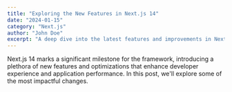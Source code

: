 ```yaml
---
title: "Exploring the New Features in Next.js 14"
date: "2024-01-15"
category: "Next.js"
author: "John Doe"
excerpt: "A deep dive into the latest features and improvements in Next.js 14, including the App Router, Server Actions, and more."
---
```


Next.js 14 marks a significant milestone for the framework, introducing a plethora of new features and optimizations that enhance developer experience and application performance. In this post, we'll explore some of the most impactful changes.
